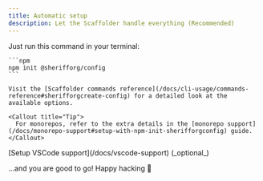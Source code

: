 ```yaml
---
title: Automatic setup
description: Let the Scaffolder handle everything (Recommended)
---
```



<Steps>
<Step>
    Just run this command in your terminal:

    ```npm
    npm init @sherifforg/config
    ```

    Visit the [Scaffolder commands reference](/docs/cli-usage/commands-reference#sherifforgcreate-config) for a detailed look at the available options.

    <Callout title="Tip">
      For monorepos, refer to the extra details in the [monorepo support](/docs/monorepo-support#setup-with-npm-init-sherifforgconfig) guide.
    </Callout>
</Step>
<Step>
    [Setup VSCode support](/docs/vscode-support) (_optional_)
</Step>
</Steps>

...and you are good to go! Happy hacking 🎉
